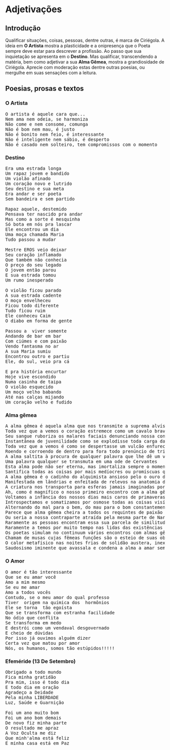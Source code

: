 # Adjetivações

## Introdução

Qualificar situações, coisas, pessoas, dentre outras, é marca de Ciriégola. A ideia em __O Artista__ mostra a plasticidade e a onipresença que o Poeta sempre deve estar para descrever a profissão. Ao passo que sua inquietação se apresenta em o __Destino__. Mas qualificar, transcendendo a matéria, bem como adjetivar a sua __Alma Gêmea__, mostra a grandiosidade de Ciriégola. Aprecie com moderação estas dentre outras poesias, ou mergulhe em suas sensações com a leitura.

## Poesias, prosas e textos

### O Artista {#poem:oartista}

<pre>
O artista é aquele cara que...
Nem ama nem odeia, se harmoniza
Não come e nem consome, comunga
Não é bom nem mau, é justo
Não é bonito nem feio, é interessante
Não é inteligente nem sábio, é desperto
Não é casado nem solteiro, tem compromissos com o momento
</pre>

### Destino

<pre>
Era uma estrada longa
Um rapaz jovem e bandido
Um violão afinado
Um coração novo e lutrido
Seu destino e sua meta
Era andar e ser poeta
Sem bandeira e sem partido

Rapaz aquele, destemido
Pensava ter nascido pra andar
Mas como a sorte é mesquinha
Só bota em nós pra lascar
Ele encontrou um dia
Uma moça chamada Maria
Tudo passou a mudar

Mestre EROS veio deixar
Seu coração inflamado
Que também não conhecia
O preço do seu legado
O jovem então parou
E sua estrada tomou
Um rumo inesperado

O violão ficou parado
A sua estrada cadente
O moço envelheceu
Ficou todo diferente
Tudo ficou ruim
Ele conheceu Caim
O diabo em forma de gente

Passou a  viver somente
Andando de bar em bar
Com ciúmes e com paixão
Vendo fantasma no ar
A sua Maria sumiu
Encontrou outro e partiu
Ele, do sul, veio pra cá

E pra história encurtar
Hoje vive escondido
Numa casinha de taipa
O violão esquecido
Um moço velho babando
Até nas calças mijando
Um coração velho e fudido
</pre>

### Alma gêmea

<pre>
A alma gêmea é aquela alma que nos transmite a suprema alvíssaras
Toda vez que a vemos o coração estremece como um cavalo bravio
Seu sangue ruboriza os malares faciais denunciando nossa condição
Instantânea de juvenilidade como se explodisse toda carga da libido
Toda vez que a vemos é como se despertasse um vulcão enfurecido
Roendo e corroendo de dentro para fora todo prenúncio de tristeza
A alma saltita à procura de qualquer palavra que lhe dê um verso
Uma palavra qualquer se transmuta em uma ode de Cervantes
Esta alma pode não ser eterna, mas imortaliza sempre o momento
Santifica todas as coisas por mais medíocres ou promíscuas que sejam
A alma gêmea é o cadinho do alquimista ansioso pelo o ouro da vida
Manifestada em lândrias e enfeitada de relevos na anatomia do colo
A criatura nos transporta para esferas jamais imaginadas por Dante
Ah, como é magnífico o nosso primeiro encontro com a alma gêmea
Voltamos a infância dos nossos dias mais caros de primaveras
Introspectamos e somatizamos por osmose todas as coisas visíveis
Alternando do mal para o bem, do mau para o bom constantemente
Parece que alma gêmea cheira a todos os requintes de paixão diáfana
Ou seria a nossa contraparte atraída pela mesma parte de Narciso?
Raramente as pessoas encontram essa sua parcela de similitudes e
Raramente a temos por muito tempo nas lidas das existências terrenas
Os poetas simulam no continuum vários encontros com almas gêmeas
Chamam de musas cujas fêmeas funções são o esteio de suas obras
O calor metafísico nas noites frias de solidão austera, inexorável e
Saudosismo iminente que avassala e condena a alma a amar sempre
</pre>

### O Amor

<pre>
O amor é tão interessante
Que se eu amar você
Amo a mim mesmo
Se eu me amar
Amo a todos vocês
Contudo, se o meu amor do qual professo
Tiver  origem na química dos  hormônios
Ele se torna  tão egoísta
Que se transforma com estranha facilidade
No ódio que conflita
Se transforma em medo
E destrói como um vendaval desgovernado
E cheio de dúvidas
Por isso já ouvimos alguém dizer
Certa vez que matou por amor
Nós, os humanos, somos tão estúpidos!!!!!
</pre>

### Efeméride (13 De Setembro)

<pre>
Obrigado a todo mundo
Fica minha gratidão
Pra mim, isso é todo dia
E todo dia em oração
Agradeço a Deidade
Pela minha LIBERDADE
Luz, Saúde e Guarnição

Foi um ano muito bom
Foi um ano bom demais
De novo fiz minha parte
O resultado me apraz
A Voz Oculta me diz
Que minh'alma está feliz
E minha casa está em Paz
</pre>


